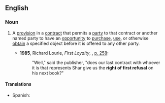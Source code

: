 ==English==

===Noun===
{{en-noun|rights of first refusal}}

# {{lb|en|legal}} A [[provision]] in a [[contract]] that permits a [[party]] to that contract or another named party to have an [[opportunity]] to [[purchase]], [[use]], or otherwise [[obtain]] a specified object before it is offered to any other party.
#* '''1985''', Richard Lourie, ''First Loyalty'', {{ISBN|9780151312870}}, [http://books.google.ca/books?id=Majycqgv4hgC&q=%22right+of+first+refusal%22+subject:%22fiction%22&dq=%22right+of+first+refusal%22+subject:%22fiction%22&lr=&as_brr=0&client=firefox-a p. 258]:
#*: "Well," said the publisher, "does our last contract with whoever it is that represents Shar give us the '''right of first refusal''' on his next book?"

====Translations====
{{trans-top|contractual provision}}
* Spanish: {{t|es|derecho de retracto|m}}
{{trans-mid}}
{{trans-bottom}}
